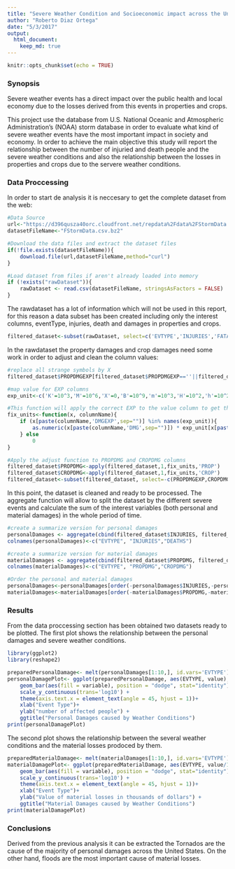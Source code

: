 ```yaml
---
title: "Severe Weather Condition and Socioeconomic impact across the United State between 1950 and 2011"
author: "Roberto Diaz Ortega"
date: "5/3/2017"
output: 
  html_document:
    keep_md: true
---
```


```r
knitr::opts_chunk$set(echo = TRUE)
```

### Synopsis
Severe weather events has a direct impact over the public health and local economy due to the losses derived from this events in properties and crops. 

This project use the database from U.S. National Oceanic and Atmospheric Administration's (NOAA) storm database in order to evaluate what kind of severe weather events have the most important impact in society and economy. In order to achieve the main objective this study will report the relationship between the number of injuried and death people and the severe weather conditions and also the relationship between the losses in properties and crops due to the servere weather conditions.

### Data Proccessing
In order to start de analysis it is neccesary to get the complete dataset from the web:
```R
#Data Source
url<-"https://d396qusza40orc.cloudfront.net/repdata%2Fdata%2FStormData.csv.bz2"
datasetFileName<-"FStormData.csv.bz2"

#Download the data files and extract the dataset files
if(!file.exists(datasetFileName)){
    download.file(url,datasetFileName,method="curl")
}

#Load dataset from files if aren't already loaded into memory
if (!exists("rawDataset")){
    rawDataset <- read.csv(datasetFileName, stringsAsFactors = FALSE)
}
```

The rawdataset has a lot of information which will not be used in this report, for this reason a data subset has been created including only the interest columns, eventType, injuries, death and damages in properties and crops.

```R
filtered_dataset<-subset(rawDataset, select=c('EVTYPE','INJURIES','FATALITIES','PROPDMG','PROPDMGEXP','CROPDMG','CROPDMGEXP'))
```

In the rawdataset the property damages and crop damages need some work in order to adjust and clean the column values:
```R
#replace all strange symbols by X
filtered_dataset$PROPDMGEXP[filtered_dataset$PROPDMGEXP==''||filtered_dataset$PROPDMGEXP=='-'||filtered_dataset$PROPDMGEXP=='?']<-'X'

#map value for EXP columns
exp_unit<-c('K'=10^3,'M'=10^6,'X'=0,'B'=10^9,'m'=10^3,'H'=10^2,'h'=10^2,'0'=1,'1'=10,'2'=10^2,'3'=10^3, '4'=10^4,'5'=10^5,'6'=10^6,'7'=10^7,'8'=10^8,'k'=10^3,'?'=0)

#This function will apply the correct EXP to the value column to get the correct ammount
fix_units<-function(x, columnName){
    if (x[paste(columnName,'DMGEXP',sep="")] %in% names(exp_unit)){
        as.numeric(x[paste(columnName,'DMG',sep="")]) * exp_unit[x[paste(columnName,'DMGEXP',sep="")]]
    } else
        0
}

#Apply the adjust function to PROPDMG and CROPDMG columns
filtered_dataset$PROPDMG<-apply(filtered_dataset,1,fix_units,'PROP')
filtered_dataset$CROPDMG<-apply(filtered_dataset,1,fix_units,'CROP')
filtered_dataset<-subset(filtered_dataset, select=-c(PROPDMGEXP,CROPDMGEXP))
```

In this point, the dataset is cleaned and ready to be processed. The aggregate function will allow to split the dataset by the different severe events and calculate the sum of the interest variables (both personal and material damages) in the whole period of time. 

```R
#create a summarize version for personal damages
personalDamages <- aggregate(cbind(filtered_dataset$INJURIES, filtered_dataset$FATALITIES),by=list(filtered_dataset$EVTYPE),FUN=sum, na.rm=TRUE)
colnames(personalDamages)<-c("EVTYPE", "INJURIES","DEATHS")

#create a summarize version for material damages
materialDamages <- aggregate(cbind(filtered_dataset$PROPDMG, filtered_dataset$CROPDMG),by=list(filtered_dataset$EVTYPE),FUN=sum, na.rm=TRUE)
colnames(materialDamages)<-c("EVTYPE", "PROPDMG","CROPDMG")

#Order the personal and material damages
personalDamages<-personalDamages[order(-personalDamages$INJURIES,-personalDamages$DEATHS),]
materialDamages<-materialDamages[order(-materialDamages$PROPDMG,-materialDamages$CROPDMG),]
```
### Results

From the data proccessing section has been obtained two datasets ready to be plotted. The first plot shows the relationship between the personal damages and severe weather conditions.

```R
library(ggplot2)
library(reshape2)

preparedPersonalDamage<- melt(personalDamages[1:10,], id.vars='EVTYPE')
personalDamagePlot<- ggplot(preparedPersonalDamage, aes(EVTYPE, value), log10="y") + 
    geom_bar(aes(fill = variable), position = "dodge", stat="identity") +
    scale_y_continuous(trans='log10') + 
    theme(axis.text.x = element_text(angle = 45, hjust = 1))+
    xlab("Event Type")+
    ylab("number of affected people") + 
    ggtitle("Personal Damages caused by Weather Conditions")
print(personalDamagePlot)
```

The second plot shows the relationship between the several weather conditions and the material losses prodoced by them. 

```R
preparedMaterialDamage<- melt(materialDamages[1:10,], id.vars='EVTYPE')
materialDamagePlot<- ggplot(preparedMaterialDamage, aes(EVTYPE, value/10^3)) + 
    geom_bar(aes(fill = variable), position = "dodge", stat="identity") +
    scale_y_continuous(trans='log10') + 
    theme(axis.text.x = element_text(angle = 45, hjust = 1))+
    xlab("Event Type")+
    ylab("Value of material losses in thousands of dollars") + 
    ggtitle("Material Damages caused by Weather Conditions")
print(materialDamagePlot)
```

### Conclusions

Derived from the previous analysis it can be extracted the Tornados are the cause of the majority of personal damages across the United States. On the other hand, floods are the most important cause of material losses.